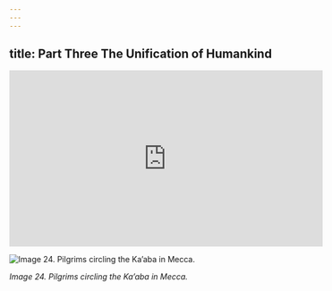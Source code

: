 ```yaml
---
---
---
```

title: Part Three The Unification of Humankind
---

<iframe width="560" height="315" src="https://www.youtube.com/embed/rPrqrsFdYp8" title="YouTube video player" frameborder="0" allow="accelerometer; autoplay; clipboard-write; encrypted-media; gyroscope; picture-in-picture" allowfullscreen></iframe>

![Image 24. Pilgrims circling the Ka’aba in Mecca.](https://upload.wikimedia.org/wikipedia/commons/8/89/The_Ka%27ba%2C_Great_Mosque_of_Mecca%2C_Saudi_Arabia_%284%29.jpg "")

*Image 24. Pilgrims circling the Ka’aba in Mecca.*


